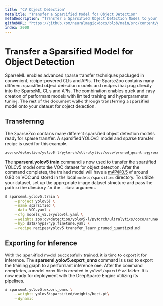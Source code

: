 ```yaml
---
title: "CV Object Detection"
metaTitle: "Transfer a Sparsified Model for Object Detection"
metaDescription: "Transfer a Sparsified Object Detection Model to your dataset enabling performant deep learning deployments in a faster amount of time"
githubURL: "https://github.com/neuralmagic/docs/blob/main/src/content/get-started/transfer-a-sparse-model/object-detection.mdx"
index: 2000
---
```


# Transfer a Sparsified Model for Object Detection

SparseML enables advanced sparse transfer techniques packaged in convenient, recipe-powered CLIs and APIs.
The SparseZoo contains many different sparsified object detection models and recipes that plug directly into the SparseML CLIs and APIs.
The combination enables quick and easy creation of performant models with limited training and hyperparameter tuning.
The rest of the document walks through transferring a sparsified model onto your dataset for object detection.

## Transferring

The SparseZoo contains many different sparsified object detection models ready for sparse transfer.
A sparsified YOLOv5l model and sparse transfer recipe is used for this example.

```bash
zoo:cv/detection/yolov5-l/pytorch/ultralytics/coco/pruned_quant-aggressive_95
```

The **sparseml.yolov5.train** command is now used to transfer the sparsified YOLOv5 model onto the VOC dataset for object detection.
After the command completes, the trained model will have a mAP@0.5 of around 0.80 on VOC and stored in the local `models/sparsified` directory.
To utilize your dataset, set up the appropriate image dataset structure and pass the path to the directory for the `--data` argument.

```bash
$ sparseml.yolov5.train \
    --project yolov5l \
    --name sparsified \
    --data VOC.yaml \
    --cfg models_v5.0/yolov5l.yaml \
    --weights zoo:cv/detection/yolov5-l/pytorch/ultralytics/coco/pruned_quant-aggressive_95?recipe_type=transfer \
    --hyp data/hyps/hyp.finetune.yaml \
    --recipe recipes/yolov5.transfer_learn_pruned_quantized.md
```

## Exporting for Inference

With the sparsified model successfully trained, it is time to export it for inference.
The **sparseml.yolov5.export_onnx** command is used to export the training graph to a performant inference one.
After the command completes, a model.onnx file is created in `yolov5/sparsified` folder.
It is now ready for deployment with the DeepSparse Engine utilizing its pipelines.

```bash
$ sparseml.yolov5.export_onnx \
    --weights yolov5/sparsified/weights/best.pt\
    --dynamic
```
